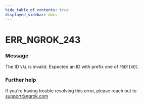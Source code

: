 ```yaml
---
hide_table_of_contents: true
displayed_sidebar: docs
---
```



# ERR_NGROK_243

### Message
The ID `VAL` is invalid. Expected an ID with prefix one of `PREFIXES`.

<ErrorDetails error='err_ngrok_243' />


### Further help
If you're having trouble resolving this error, please reach out to [support@ngrok.com](mailto:support@ngrok.com?subject=Help%20with%20ERR_NGROK_243)

